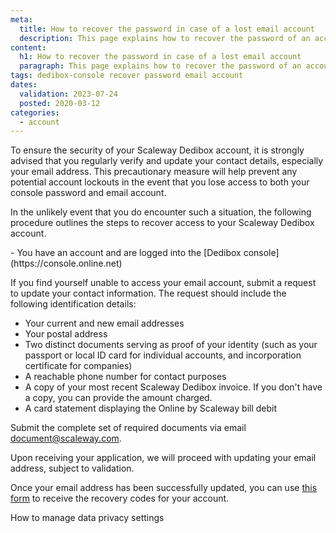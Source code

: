 ```yaml
---
meta:
  title: How to recover the password in case of a lost email account
  description: This page explains how to recover the password of an account with an email address that is no longer valid.
content:
  h1: How to recover the password in case of a lost email account
  paragraph: This page explains how to recover the password of an account with an email address that is no longer valid.
tags: dedibox-console recover password email account
dates:
  validation: 2023-07-24
  posted: 2020-03-12
categories:
  - account
---
```


To ensure the security of your Scaleway Dedibox account, it is strongly advised that you regularly verify and update your contact details, especially your email address. This precautionary measure will help prevent any potential account lockouts in the event that you lose access to both your console password and email account.

In the unlikely event that you do encounter such a situation, the following procedure outlines the steps to recover access to your Scaleway Dedibox account.

<Message type="requirement">
  - You have an account and are logged into the [Dedibox console](https://console.online.net)
</Message>

If you find yourself unable to access your email account, submit a request to update your contact information. The request should include the following identification details:

* Your current and new email addresses
* Your postal address
* Two distinct documents serving as proof of your identity (such as your passport or local ID card for individual accounts, and incorporation certificate for companies)
* A reachable phone number for contact purposes
* A copy of your most recent Scaleway Dedibox invoice. If you don't have a copy, you can provide the amount charged.
* A card statement displaying the Online by Scaleway bill debit

Submit the complete set of required documents via email  [document@scaleway.com](mailto:document@scaleway.com).

Upon receiving your application, we will proceed with updating your email address, subject to validation.

Once your email address has been successfully updated, you can use [this form](https://console.online.net/en/user/recovery) to receive the recovery codes for your account.

<Navigation title="See Also">
  <PreviousButton to="/dedibox-console/my-account/how-to/manage-data-settings/">How to manage data privacy settings</PreviousButton>
</Navigation>
